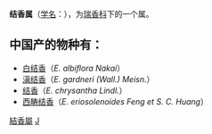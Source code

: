 {{Automatic Taxobox
| taxon = Edgeworthia
| image = Edgeworthia chrysantha 01.JPG
| image_caption = [[黃花結香|黃花結香]]，攝於九江[[東林寺|東林寺]]內
| authority = Meisn. 
| subdivision_ranks = [[种|种]]
| subdivision = 
* 参看正文
}}

'''结香属'''（[[学名|学名]]：{{lang|la|Edgeworthia}}），为[[瑞香科|瑞香科]]下的一个属。

==中国产的物种有：==
*[[白结香|白结香]]（''E. albiflora Nakai''）
*[[滇结香|滇结香]]（''E. gardneri (Wall.) Meisn.''）
*[[结香|结香]]（''E. chrysantha Lindl.''）
*[[西畴结香|西畴结香]]（''E. eriosolenoides Feng et S. C. Huang''）
{{Taxonbar|from=Q3277507}}

[[Category:結香屬|]]
[[Category:瑞香科|J]]


{{植物小作品}}